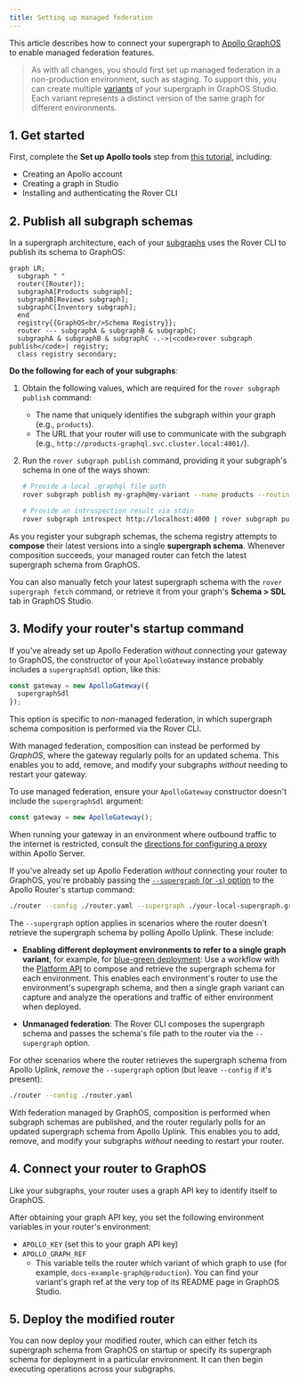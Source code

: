 ```yaml
---
title: Setting up managed federation
---
```



This article describes how to connect your supergraph to [Apollo GraphOS](/graphos/) to enable managed federation features.

> As with all changes, you should first set up managed federation in a non-production environment, such as staging. To support this, you can create multiple [variants](/graphos/graphs/#variants) of your supergraph in GraphOS Studio. Each variant represents a distinct version of the same graph for different environments.

## 1. Get started

First, complete the **Set up Apollo tools** step from [this tutorial](/graphos/quickstart/self-hosted#1-set-up-apollo-tools), including:

- Creating an Apollo account
- Creating a graph in Studio
- Installing and authenticating the Rover CLI

## 2. Publish all subgraph schemas

In a supergraph architecture, each of your [subgraphs](../building-supergraphs/subgraphs-overview/) uses the Rover CLI to publish its schema to GraphOS:

```mermaid
graph LR;
  subgraph " "
  router([Router]);
  subgraphA[Products subgraph];
  subgraphB[Reviews subgraph];
  subgraphC[Inventory subgraph];
  end
  registry{{GraphOS<br/>Schema Registry}};
  router --- subgraphA & subgraphB & subgraphC;
  subgraphA & subgraphB & subgraphC -.->|<code>rover subgraph publish</code>| registry;
  class registry secondary;
```

**Do the following for each of your subgraphs**:

1. Obtain the following values, which are required for the `rover subgraph publish` command:

    * The name that uniquely identifies the subgraph within your graph (e.g., `products`).
    * The URL that your router will use to communicate with the subgraph (e.g., `http://products-graphql.svc.cluster.local:4001/`).

2. Run the `rover subgraph publish` command, providing it your subgraph's schema in one of the ways shown:

    ```bash
    # Provide a local .graphql file path
    rover subgraph publish my-graph@my-variant --name products --routing-url http://products-graphql.svc.cluster.local:4001/ --schema ./schema.graphql 

    # Provide an introspection result via stdin
    rover subgraph introspect http://localhost:4000 | rover subgraph publish my-graph@my-variant --name products --routing-url http://products-graphql.svc.cluster.local:4001/ --schema -
    ```

As you register your subgraph schemas, the schema registry attempts to **compose** their latest versions into a single **supergraph schema**. Whenever composition succeeds, your managed router can fetch the latest supergraph schema from GraphOS.

You can also manually fetch your latest supergraph schema with the `rover supergraph fetch` command, or retrieve it from your graph's **Schema > SDL** tab in GraphOS Studio.

## 3. Modify your router's startup command

<ExpansionPanel title="Using Apollo Gateway?">

If you've already set up Apollo Federation _without_ connecting your gateway to GraphOS, the constructor of your `ApolloGateway` instance probably includes a `supergraphSdl` option, like this:

```js {2}
const gateway = new ApolloGateway({
  supergraphSdl
});
```

This option is specific to _non_-managed federation, in which supergraph schema composition is performed via the Rover CLI.

With managed federation, composition can instead be performed by _GraphOS_, where the gateway regularly polls for an updated schema. This enables you to add, remove, and modify your subgraphs _without_ needing to restart your gateway.

To use managed federation, ensure your `ApolloGateway` constructor doesn't include the `supergraphSdl` argument:

```js
const gateway = new ApolloGateway();
```

When running your gateway in an environment where outbound traffic to the internet is restricted, consult the [directions for configuring a proxy](/apollo-server/security/proxy-configuration) within Apollo Server.

</ExpansionPanel>

If you've already set up Apollo Federation _without_ connecting your router to GraphOS, you're probably passing the [`--supergraph` (or `-s`) option](/router/configuration/overview/#-s----supergraph) to the Apollo Router's startup command:

```sh
./router --config ./router.yaml --supergraph ./your-local-supergraph.graphql
```

The `--supergraph` option applies in scenarios where the router doesn't retrieve the supergraph schema by polling Apollo Uplink. These include:

* **Enabling different deployment environments to refer to a single graph variant**, for example, for [blue-green deployment](https://en.wikipedia.org/wiki/Blue%E2%80%93green_deployment): Use a workflow with the [Platform API](/graphos/platform-api/) to compose and retrieve the supergraph schema for each environment. This enables each environment's router to use the environment's supergraph schema, and then a single graph variant can capture and analyze the operations and traffic of either environment when deployed.

* **Unmanaged federation**: The Rover CLI composes the supergraph schema and passes the schema's file path to the router via the `--supergraph` option.

For other scenarios where the router retrieves the supergraph schema from Apollo Uplink, _remove_ the `--supergraph` option (but leave `--config` if it's present):

```sh
./router --config ./router.yaml
```

With federation managed by GraphOS, composition is performed when subgraph schemas are published, and the router regularly polls for an updated supergraph schema from Apollo Uplink. This enables you to add, remove, and modify your subgraphs _without_ needing to restart your router.


## 4. Connect your router to GraphOS

Like your subgraphs, your router uses a graph API key to identify itself to GraphOS.

<ObtainGraphApiKey />

After obtaining your graph API key, you set the following environment variables in your router's environment:

- `APOLLO_KEY` (set this to your graph API key)
- `APOLLO_GRAPH_REF`
    - This variable tells the router which variant of which graph to use (for example, `docs-example-graph@production`). You can find your variant's graph ref at the very top of its README page in GraphOS Studio.

## 5. Deploy the modified router

You can now deploy your modified router, which can either fetch its supergraph schema from GraphOS on startup or specify its supergraph schema for deployment in a particular environment. It can then begin executing operations across your subgraphs.
